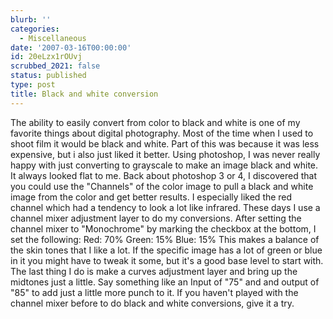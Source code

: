 ```yaml
---
blurb: ''
categories:
  - Miscellaneous
date: '2007-03-16T00:00:00'
id: 20eLzx1rOUvj
scrubbed_2021: false
status: published
type: post
title: Black and white conversion
---
```


The ability to easily convert from color to black and white is one
of my favorite things about digital photography. Most of the time
when I used to shoot film it would be black and white. Part of this
was because it was less expensive, but i also just liked it better.
Using photoshop, I was never really happy with just converting to
grayscale to make an image black and white. It always looked flat
to me. Back about photoshop 3 or 4, I discovered that you could use
the "Channels" of the color image to pull a black and white image
from the color and get better results. I especially liked the red
channel which had a tendency to look a lot like infrared. These
days I use a channel mixer adjustment layer to do my conversions.
After setting the channel mixer to "Monochrome" by marking the
checkbox at the bottom, I set the following: Red: 70% Green: 15%
Blue: 15% This makes a balance of the skin tones that I like a lot.
If the specific image has a lot of green or blue in it you might
have to tweak it some, but it's a good base level to start with.
The last thing I do is make a curves adjustment layer and bring up
the midtones just a little. Say something like an Input of "75" and
and output of "85" to add just a little more punch to it. If you
haven't played with the channel mixer before to do black and white
conversions, give it a try.
